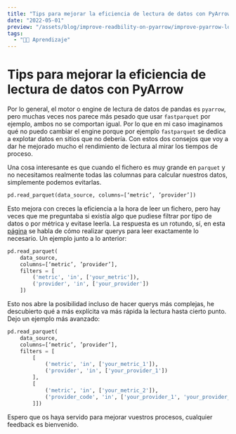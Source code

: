 ```yaml
---
title: "Tips para mejorar la eficiencia de lectura de datos con PyArrow"
date: "2022-05-01"
preview: "/assets/blog/improve-readbility-on-pyarrow/improve-pyarrow-logo.png"
tags:
  - "👨‍💻 Aprendizaje"
---
```


# Tips para mejorar la eficiencia de lectura de datos con PyArrow

Por lo general, el motor o engine de lectura de datos de pandas es `pyarrow`,
pero muchas veces nos parece más pesado que usar `fastparquet` por ejemplo,
ambos no se comportan igual. Por lo que en mi caso imaginamos qué no puedo
cambiar el engine porque por ejemplo `fastparquet` se dedica a explotar datos en
sitios que no debería. Con estos dos consejos que voy a dar he mejorado mucho el
rendimiento de lectura al mirar los tiempos de proceso.

Una cosa interesante es que cuando el fichero es muy grande en `parquet` y no
necesitamos realmente todas las columnas para calcular nuestros datos,
simplemente podemos evitarlas.

```python
pd.read_parquet(data_source, columns=[‘metric’, ’provider’])
```

Esto mejora con creces la eficiencia a la hora de leer un fichero, pero hay
veces que me preguntaba si existía algo que pudiese filtrar por tipo de datos o
por métrica y evitase leerla. La respuesta es un rotundo, sí, en esta
[página](https://enpiar.com/arrow-site/docs/python/generated/pyarrow.parquet.read_table.html)
se habla de cómo realizar querys para leer exactamente lo necesario. Un ejemplo
junto a lo anterior:

```python
pd.read_parquet(
    data_source,
    columns=[‘metric’, ’provider’],
    filters = [
        ('metric', 'in', ['your_metric']),
        ('provider', 'in', ['your_provider'])
    ])
```

Esto nos abre la posibilidad incluso de hacer querys más complejas, he
descubierto qué a más explícita va más rápida la lectura hasta cierto punto.
Dejo un ejemplo más avanzado:

```python
pd.read_parquet(
    data_source,
    columns=[‘metric’, ’provider’],
    filters = [
        [
            ('metric', 'in', ['your_metric_1']),
            ('provider', 'in', ['your_provider_1'])
        ],
        [
            ('metric', 'in', ['your_metric_2']),
            ('provider_code', 'in', ['your_provider_1', 'your_provider_2', 'your_provider_3'])
        ]])
```

Espero que os haya servido para mejorar vuestros procesos, cualquier feedback es
bienvenido.
